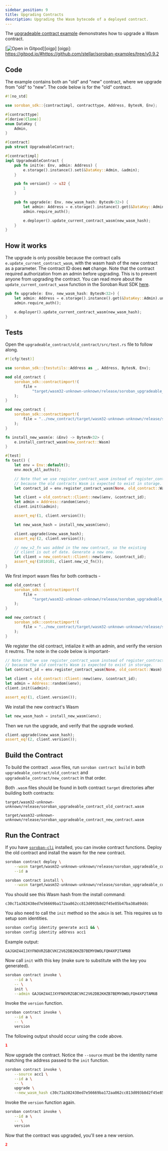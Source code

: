 ```yaml
---
sidebar_position: 9
title: Upgrading Contracts
description: Upgrading the Wasm bytecode of a deployed contract.
---
```


The [upgradeable contract example] demonstrates how to upgrade a Wasm contract.

[![Open in Gitpod](https://gitpod.io/button/open-in-gitpod.svg)][oigp]
[oigp]: https://gitpod.io/#https://github.com/stellar/soroban-examples/tree/v0.9.2

[upgradeable contract example]: https://github.com/stellar/soroban-examples/tree/v0.9.2/upgradeable_contract

## Code
The example contains both an "old" and "new" contract, where we upgrade from "old" to "new". The code below is for the "old" contract.

```rust title="upgradeable_contract/old_contract/src/lib.rs"
#![no_std]

use soroban_sdk::{contractimpl, contracttype, Address, BytesN, Env};

#[contracttype]
#[derive(Clone)]
enum DataKey {
    Admin,
}

#[contract]
pub struct UpgradeableContract;

#[contractimpl]
impl UpgradeableContract {
    pub fn init(e: Env, admin: Address) {
        e.storage().instance().set(&DataKey::Admin, &admin);
    }

    pub fn version() -> u32 {
        1
    }

    pub fn upgrade(e: Env, new_wasm_hash: BytesN<32>) {
        let admin: Address = e.storage().instance().get(&DataKey::Admin).unwrap();
        admin.require_auth();

        e.deployer().update_current_contract_wasm(new_wasm_hash);
    }
}

```

## How it works

The upgrade is only possible because the contract calls `e.update_current_contract_wasm`, with the wasm hash of the new contract as a parameter. The contract ID does **not** change. Note that the contract required authorization from an admin before upgrading. This is to prevent anyone from upgrading the contract. You can read more about the `update_current_contract_wasm` function in the Soroban Rust SDK [here].

```rust
pub fn upgrade(e: Env, new_wasm_hash: BytesN<32>) {
    let admin: Address = e.storage().instance().get(&DataKey::Admin).unwrap();
    admin.require_auth();

    e.deployer().update_current_contract_wasm(new_wasm_hash);
}
```


[here]: https://docs.rs/soroban-sdk/0.9.2/soroban_sdk/struct.Env.html#method.update_current_contract_wasm


## Tests

Open the `upgradeable_contract/old_contract/src/test.rs` file to follow along.

```rust title="upgradeable_contract/old_contract/srctest.rs"
#![cfg(test)]

use soroban_sdk::{testutils::Address as _, Address, BytesN, Env};

mod old_contract {
    soroban_sdk::contractimport!(
        file =
            "target/wasm32-unknown-unknown/release/soroban_upgradeable_contract_old_contract.wasm"
    );
}

mod new_contract {
    soroban_sdk::contractimport!(
        file = "../new_contract/target/wasm32-unknown-unknown/release/soroban_upgradeable_contract_new_contract.wasm"
    );
}

fn install_new_wasm(e: &Env) -> BytesN<32> {
    e.install_contract_wasm(new_contract::Wasm)
}

#[test]
fn test() {
    let env = Env::default();
    env.mock_all_auths();

    // Note that we use register_contract_wasm instead of register_contract
    // because the old contracts Wasm is expected to exist in storage.
    let contract_id = env.register_contract_wasm(None, old_contract::Wasm);

    let client = old_contract::Client::new(&env, &contract_id);
    let admin = Address::random(&env);
    client.init(&admin);

    assert_eq!(1, client.version());

    let new_wasm_hash = install_new_wasm(&env);

    client.upgrade(&new_wasm_hash);
    assert_eq!(2, client.version());

    // new_v2_fn was added in the new contract, so the existing
    // client is out of date. Generate a new one.
    let client = new_contract::Client::new(&env, &contract_id);
    assert_eq!(1010101, client.new_v2_fn());
}

```
We first import wasm files for both contracts -
```rust
mod old_contract {
    soroban_sdk::contractimport!(
        file =
            "target/wasm32-unknown-unknown/release/soroban_upgradeable_contract_old_contract.wasm"
    );
}

mod new_contract {
    soroban_sdk::contractimport!(
        file = "../new_contract/target/wasm32-unknown-unknown/release/soroban_upgradeable_contract_new_contract.wasm"
    );
}
``` 

We register the old contract, intialize it with an admin, and verify the version
it reutrns. The note in the code below is important-
```rust
// Note that we use register_contract_wasm instead of register_contract
// because the old contracts Wasm is expected to exist in storage.
let contract_id = env.register_contract_wasm(None, old_contract::Wasm);

let client = old_contract::Client::new(&env, &contract_id);
let admin = Address::random(&env);
client.init(&admin);

assert_eq!(1, client.version());
```

We install the new contract's Wasm 
```rust
let new_wasm_hash = install_new_wasm(&env); 
```

Then we run the upgrade, and verify that the upgrade worked.
```rust
client.upgrade(&new_wasm_hash);
assert_eq!(2, client.version());
```

## Build the Contract

To build the contract `.wasm` files, run `soroban contract build` in both
`upgradeable_contract/old_contract` and `upgradeable_contract/new_contract` in
that order.

Both `.wasm` files should be found in both contract `target` directories after building
both contracts:

```
target/wasm32-unknown-unknown/release/soroban_upgradeable_contract_old_contract.wasm
```

```
target/wasm32-unknown-unknown/release/soroban_upgradeable_contract_new_contract.wasm
```

## Run the Contract

If you have [`soroban-cli`] installed, you can invoke contract functions. Deploy the old contract and install the wasm for the new contract.

```sh
soroban contract deploy \
    --wasm target/wasm32-unknown-unknown/release/soroban_upgradeable_contract_old_contract.wasm \
    --id a
```

```sh
soroban contract install \
    --wasm target/wasm32-unknown-unknown/release/soroban_upgradeable_contract_new_contract.wasm
```

You should see this Wasm hash from the install command:
```
c30c71a382438ed7e56669ba172aa862cc813d093b8d2f45e85b47ba38a89ddc
```

You also need to call the `init` method so the `admin` is set. This requires us
to setup som identities.

```sh
soroban config identity generate acc1 && \
soroban config identity address acc1
```

Example output:

```
GAJGHZ44IJXYFNOVRZGBCVKC2V62DB2KHZB7BEMYOWOLFQH4XP2TAM6B
```

Now call `init` with this key (make sure to substitute with the key you generated).

```sh
soroban contract invoke \
    --id a \
    -- \
    init \
    --admin GAJGHZ44IJXYFNOVRZGBCVKC2V62DB2KHZB7BEMYOWOLFQH4XP2TAM6B
```

Invoke the `version` function. 

```sh
soroban contract invoke \
    --id a \
    -- \
    version
```

The following output should occur using the code above.

```json
1
```

Now upgrade the contract. Notice the `--source` must be the
identity name matching the address passed to the `init` function. 

```sh
soroban contract invoke \
    --source acc1 \
    --id a \
    -- \
    upgrade \
    --new_wasm_hash c30c71a382438ed7e56669ba172aa862cc813d093b8d2f45e85b47ba38a89ddc
```

Invoke the `version` function again. 

```sh
soroban contract invoke \
    --id a \
    -- \
    version
```

Now that the contract was upgraded, you'll see a new version.

```json
2
```

[`soroban-cli`]: ../getting-started/setup#install-the-soroban-cli
